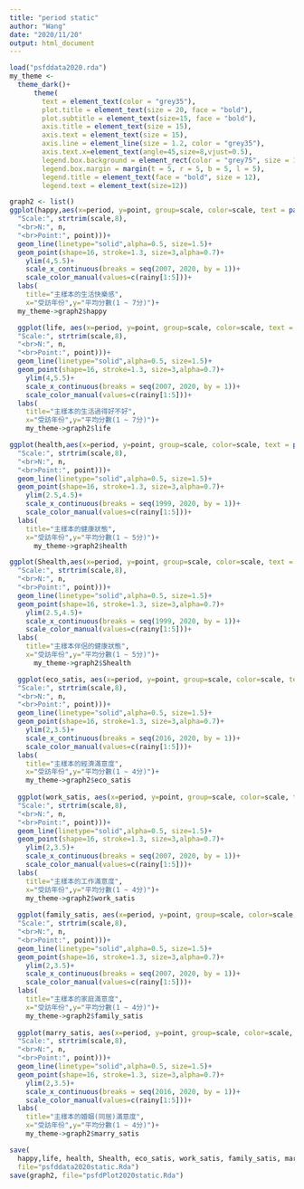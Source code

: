 ```yaml
---
title: "period static"
author: "Wang"
date: "2020/11/20"
output: html_document
---
```


```r
load("psfddata2020.rda")
my_theme <-
  theme_dark()+
      theme(
        text = element_text(color = "grey35"),
        plot.title = element_text(size = 20, face = "bold"),
        plot.subtitle = element_text(size=15, face = "bold"),
        axis.title = element_text(size = 15),
        axis.text = element_text(size = 15),
        axis.line = element_line(size = 1.2, color = "grey35"),
        axis.text.x=element_text(angle=45,size=8,vjust=0.5),
        legend.box.background = element_rect(color = "grey75", size = 1),
        legend.box.margin = margin(t = 5, r = 5, b = 5, l = 5),
        legend.title = element_text(face = "bold", size = 12),
        legend.text = element_text(size=12))
```

```r
graph2 <- list()
ggplot(happy,aes(x=period, y=point, group=scale, color=scale, text = paste(
  "Scale:", strtrim(scale,8), 
  "<br>N:", n, 
  "<br>Point:", point)))+
  geom_line(linetype="solid",alpha=0.5, size=1.5)+
  geom_point(shape=16, stroke=1.3, size=3,alpha=0.7)+
    ylim(4,5.5)+
    scale_x_continuous(breaks = seq(2007, 2020, by = 1))+
    scale_color_manual(values=c(rainy[1:5]))+
  labs(
    title="主樣本的生活快樂感",
    x="受訪年份",y="平均分數(1 ~ 7分)")+
  my_theme->graph2$happy

  ggplot(life, aes(x=period, y=point, group=scale, color=scale, text = paste(
  "Scale:", strtrim(scale,8), 
  "<br>N:", n, 
  "<br>Point:", point)))+
  geom_line(linetype="solid",alpha=0.5, size=1.5)+
  geom_point(shape=16, stroke=1.3, size=3,alpha=0.7)+
    ylim(4,5.5)+
    scale_x_continuous(breaks = seq(2007, 2020, by = 1))+
    scale_color_manual(values=c(rainy[1:5]))+
  labs(
    title="主樣本的生活過得好不好",
    x="受訪年份",y="平均分數(1 ~ 7分)")+
    my_theme->graph2$life

ggplot(health,aes(x=period, y=point, group=scale, color=scale, text = paste(
  "Scale:", strtrim(scale,8), 
  "<br>N:", n, 
  "<br>Point:", point)))+
  geom_line(linetype="solid",alpha=0.5, size=1.5)+
  geom_point(shape=16, stroke=1.3, size=3,alpha=0.7)+
    ylim(2.5,4.5)+
    scale_x_continuous(breaks = seq(1999, 2020, by = 1))+
    scale_color_manual(values=c(rainy[1:5]))+
  labs(
    title="主樣本的健康狀態",
    x="受訪年份",y="平均分數(1 ~ 5分)")+
      my_theme->graph2$health

ggplot(Shealth,aes(x=period, y=point, group=scale, color=scale, text = paste(
  "Scale:", strtrim(scale,8), 
  "<br>N:", n, 
  "<br>Point:", point)))+
  geom_line(linetype="solid",alpha=0.5, size=1.5)+
  geom_point(shape=16, stroke=1.3, size=3,alpha=0.7)+
    ylim(2.5,4.5)+
    scale_x_continuous(breaks = seq(1999, 2020, by = 1))+
    scale_color_manual(values=c(rainy[1:5]))+
  labs(
    title="主樣本伴侶的健康狀態",
    x="受訪年份",y="平均分數(1 ~ 5分)")+
      my_theme->graph2$Shealth

  ggplot(eco_satis, aes(x=period, y=point, group=scale, color=scale, text = paste(
  "Scale:", strtrim(scale,8), 
  "<br>N:", n, 
  "<br>Point:", point)))+
  geom_line(linetype="solid",alpha=0.5, size=1.5)+
  geom_point(shape=16, stroke=1.3, size=3,alpha=0.7)+
    ylim(2,3.5)+
    scale_x_continuous(breaks = seq(2016, 2020, by = 1))+
    scale_color_manual(values=c(rainy[1:5]))+
  labs(
    title="主樣本的經濟滿意度",
    x="受訪年份",y="平均分數(1 ~ 4分)")+
    my_theme->graph2$eco_satis
  
  ggplot(work_satis, aes(x=period, y=point, group=scale, color=scale, text = paste(
  "Scale:", strtrim(scale,8), 
  "<br>N:", n, 
  "<br>Point:", point)))+
  geom_line(linetype="solid",alpha=0.5, size=1.5)+
  geom_point(shape=16, stroke=1.3, size=3,alpha=0.7)+
    ylim(2,3.5)+
    scale_x_continuous(breaks = seq(2007, 2020, by = 1))+
    scale_color_manual(values=c(rainy[1:5]))+
  labs(
    title="主樣本的工作滿意度",
    x="受訪年份",y="平均分數(1 ~ 4分)")+
    my_theme->graph2$work_satis
  
  ggplot(family_satis, aes(x=period, y=point, group=scale, color=scale, text = paste(
  "Scale:", strtrim(scale,8), 
  "<br>N:", n, 
  "<br>Point:", point)))+
  geom_line(linetype="solid",alpha=0.5, size=1.5)+
  geom_point(shape=16, stroke=1.3, size=3,alpha=0.7)+
    ylim(2,3.5)+
    scale_x_continuous(breaks = seq(2007, 2020, by = 1))+
    scale_color_manual(values=c(rainy[1:5]))+
  labs(
    title="主樣本的家庭滿意度",
    x="受訪年份",y="平均分數(1 ~ 4分)")+
    my_theme->graph2$family_satis
  
  ggplot(marry_satis, aes(x=period, y=point, group=scale, color=scale, text = paste(
  "Scale:", strtrim(scale,8), 
  "<br>N:", n, 
  "<br>Point:", point)))+
  geom_line(linetype="solid",alpha=0.5, size=1.5)+
  geom_point(shape=16, stroke=1.3, size=3,alpha=0.7)+
    ylim(2,3.5)+
    scale_x_continuous(breaks = seq(2016, 2020, by = 1))+
    scale_color_manual(values=c(rainy[1:5]))+
  labs(
    title="主樣本的婚姻(同居)滿意度",
    x="受訪年份",y="平均分數(1 ~ 4分)")+
    my_theme->graph2$marry_satis
```

```r
save(
  happy,life, health, Shealth, eco_satis, work_satis, family_satis, marry_satis, rainy, my_theme,
  file="psfddata2020static.Rda")
save(graph2, file="psfdPlot2020static.Rda")
```


